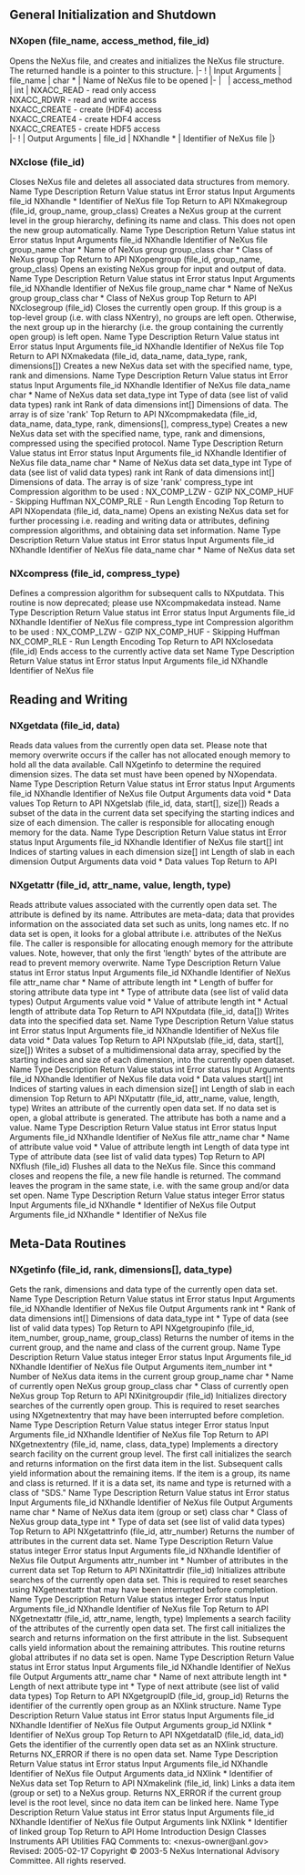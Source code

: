 ==General Initialization and Shutdown==
===NXopen (file_name, access_method, file_id)===
Opens the NeXus file, and creates and initializes the NeXus file structure. The returned handle is a pointer to this structure.
{{APItable}}
|-
! {{Headcellstyle}} | Input Arguments
| file_name
| char *
| Name of NeXus file to be opened
|-
| &nbsp;
| access_method
| int
| NXACC_READ - read only access<br>
NXACC_RDWR - read and write access<br>
NXACC_CREATE - create (HDF4) access<br>
NXACC_CREATE4 - create HDF4 access<br>
NXACC_CREATE5 - create HDF5 access<br>
|-
! {{Headcellstyle}} | Output Arguments
| file_id
| NXhandle *
| Identifier of NeXus file
|}

===NXclose (file_id)===
Closes NeXus file and deletes all associated data structures from memory.
Name	Type	Description
Return Value	 status	 int	 Error status
Input Arguments	 file_id	 NXhandle *	 Identifier of NeXus file
Top Return to API
NXmakegroup (file_id, group_name, group_class)
Creates a NeXus group at the current level in the group hierarchy, defining its name and class. This does not open the new group automatically.
Name	Type	Description
Return Value	 status	 int	 Error status
Input Arguments	 file_id	 NXhandle	 Identifier of NeXus file
group_name	 char *	 Name of NeXus group
group_class	 char *	 Class of NeXus group
Top Return to API
NXopengroup (file_id, group_name, group_class)
Opens an existing NeXus group for input and output of data.
Name	Type	Description
Return Value	 status	 int	 Error status
Input Arguments	 file_id	 NXhandle	 Identifier of NeXus file
group_name	 char *	 Name of NeXus group
group_class	 char *	 Class of NeXus group
Top Return to API
NXclosegroup (file_id)
Closes the currently open group. If this group is a top-level group (i.e. with class NXentry), no groups are left open. Otherwise, the next group up in the hierarchy (i.e. the group containing the currently open group) is left open.
Name	Type	Description
Return Value	 status	 int	 Error status
Input Arguments	 file_id	 NXhandle	 Identifier of NeXus file
Top Return to API
NXmakedata (file_id, data_name, data_type, rank, dimensions[])
Creates a new NeXus data set with the specified name, type, rank and dimensions.
Name	Type	Description
Return Value	 status	 int	 Error status
Input Arguments	 file_id	 NXhandle	 Identifier of NeXus file
data_name	 char *	 Name of NeXus data set
data_type	 int	 Type of data (see list of valid data types)
rank	 int	 Rank of data
dimensions	 int[]	 Dimensions of data. The array is of size 'rank'
Top Return to API
NXcompmakedata (file_id, data_name, data_type, rank, dimensions[], compress_type)
Creates a new NeXus data set with the specified name, type, rank and dimensions, compressed using the specified protocol.
Name	Type	Description
Return Value	 status	 int	 Error status
Input Arguments	 file_id	 NXhandle	 Identifier of NeXus file
data_name	 char *	 Name of NeXus data set
data_type	 int	 Type of data (see list of valid data types)
rank	 int	 Rank of data
dimensions	 int[]	 Dimensions of data. The array is of size 'rank'
compress_type	 int	 Compression algorithm to be used :
NX_COMP_LZW - GZIP
NX_COMP_HUF - Skipping Huffman
NX_COMP_RLE - Run Length Encoding
Top Return to API
NXopendata (file_id, data_name)
Opens an existing NeXus data set for further processing i.e. reading and writing data or attributes, defining compression algorithms, and obtaining data set information.
Name	Type	Description
Return Value	 status	 int	 Error status
Input Arguments	 file_id	 NXhandle	 Identifier of NeXus file
data_name	 char *	 Name of NeXus data set
===NXcompress (file_id, compress_type)===
Defines a compression algorithm for subsequent calls to NXputdata. This routine is now deprecated; please use NXcompmakedata instead.
Name	 Type	 Description
Return Value	 status	 int	 Error status
Input Arguments	 file_id	 NXhandle	 Identifier of NeXus file
compress_type	 int	 Compression algorithm to be used :
NX_COMP_LZW - GZIP
NX_COMP_HUF - Skipping Huffman
NX_COMP_RLE - Run Length Encoding
Top Return to API
NXclosedata (file_id)
Ends access to the currently active data set
Name	Type	Description
Return Value	 status	 int	 Error status
Input Arguments	 file_id	 NXhandle	 Identifier of NeXus file
==Reading and Writing==
===NXgetdata (file_id, data)===
Reads data values from the currently open data set. Please note that memory overwrite occurs if the caller has not allocated enough memory to hold all the data available. Call NXgetinfo to determine the required dimension sizes. The data set must have been opened by NXopendata.
Name	Type	Description
Return Value	 status	 int	 Error status
Input Arguments	 file_id	 NXhandle	 Identifier of NeXus file
Output Arguments	 data	 void *	 Data values
Top Return to API
NXgetslab (file_id, data, start[], size[])
Reads a subset of the data in the current data set specifying the starting indices and size of each dimension. The caller is responsible for allocating enough memory for the data.
Name	Type	Description
Return Value	 status	 int	 Error status
Input Arguments	 file_id	 NXhandle	 Identifier of NeXus file
start[]	 int	 Indices of starting values in each dimension
size[]	 int	 Length of slab in each dimension
Output Arguments	 data	 void *	 Data values
Top Return to API
===NXgetattr (file_id, attr_name, value, length, type)===
Reads attribute values associated with the currently open data set. The attribute is defined by its name. Attributes are meta-data; data that provides information on the associated data set such as units, long names etc. If no data set is open, it looks for a global attribute i.e. attributes of the NeXus file. The caller is responsible for allocating enough memory for the attribute values. Note, however, that only the first 'length' bytes of the attribute are read to prevent memory overwrite.
Name	Type	Description
Return Value	 status	 int	 Error status
Input Arguments	 file_id	 NXhandle	 Identifier of NeXus file
attr_name	 char *	 Name of attribute
length	 int *	 Length of buffer for storing attribute data
type	 int *	 Type of attribute data (see list of valid data types)
Output Arguments	 value	 void *	 Value of attribute
length	 int *	 Actual length of attribute data
Top Return to API
NXputdata (file_id, data[])
Writes data into the specified data set.
Name	Type	Description
Return Value	 status	 int	 Error status
Input Arguments	 file_id	 NXhandle	 Identifier of NeXus file
data	 void *	 Data values
Top Return to API
NXputslab (file_id, data, start[], size[])
Writes a subset of a multidimensional data array, specified by the starting indices and size of each dimension, into the currently open dataset.
Name	Type	Description
Return Value	 status	 int	 Error status
Input Arguments	 file_id	 NXhandle	 Identifier of NeXus file
data	 void *	 Data values
start[]	 int	 Indices of starting values in each dimension
size[]	 int	 Length of slab in each dimension
Top Return to API
NXputattr (file_id, attr_name, value, length, type)
Writes an attribute of the currently open data set. If no data set is open, a global attribute is generated. The attribute has both a name and a value.
Name	Type	Description
Return Value	 status	 int	 Error status
Input Arguments	 file_id	 NXhandle	 Identifier of NeXus file
attr_name	 char *	 Name of attribute
value	 void *	 Value of attribute
length	 int	 Length of data
type	 int	 Type of attribute data (see list of valid data types)
Top Return to API
NXflush (file_id)
Flushes all data to the NeXus file. Since this command closes and reopens the file, a new file handle is returned. The command leaves the program in the same state, i.e. with the same group and/or data set open.
Name	Type	Description
Return Value	 status	 integer	 Error status
Input Arguments	 file_id	 NXhandle *	 Identifier of NeXus file
Output Arguments	 file_id	 NXhandle *	 Identifier of NeXus file
==Meta-Data Routines==
===NXgetinfo (file_id, rank, dimensions[], data_type)===
Gets the rank, dimensions and data type of the currently open data set.
Name	Type	Description
Return Value	 status	 int	 Error status
Input Arguments	 file_id	 NXhandle	 Identifier of NeXus file
Output Arguments	 rank	 int *	 Rank of data
dimensions	 int[]	 Dimensions of data
data_type	 int *	 Type of data (see list of valid data types)
Top Return to API
NXgetgroupinfo (file_id, item_number, group_name, group_class)
Returns the number of items in the current group, and the name and class of the current group.
Name	 Type	 Description
Return Value	 status	 integer	 Error status
Input Arguments	 file_id	 NXhandle	 Identifier of NeXus file
Output Arguments	 item_number	 int *	 Number of NeXus data items in the current group
group_name	 char *	 Name of currently open NeXus group
group_class	 char *	 Class of currently open NeXus group
Top Return to API
NXinitgroupdir (file_id)
Initializes directory searches of the currently open group. This is required to reset searches using NXgetnextentry that may have been interrupted before completion.
Name	 Type	 Description
Return Value	 status	 integer	 Error status
Input Arguments	 file_id	 NXhandle	 Identifier of NeXus file
Top Return to API
NXgetnextentry (file_id, name, class, data_type)
Implements a directory search facility on the current group level. The first call initializes the search and returns information on the first data item in the list. Subsequent calls yield information about the remaining items. If the item is a group, its name and class is returned. If it is a data set, its name and type is returned with a class of "SDS."
Name	Type	Description
Return Value	 status	 int	 Error status
Input Arguments	 file_id	 NXhandle	 Identifier of NeXus file
Output Arguments	 name	 char *	 Name of NeXus data item (group or set)
class	 char *	 Class of NeXus group
data_type	 int *	 Type of data set (see list of valid data types)
Top Return to API
NXgetattrinfo (file_id, attr_number)
Returns the number of attributes in the current data set.
Name	 Type	 Description
Return Value	 status	 integer	 Error status
Input Arguments	 file_id	 NXhandle	 Identifier of NeXus file
Output Arguments	 attr_number	 int *	 Number of attributes in the current data set
Top Return to API
NXinitattrdir (file_id)
Initializes attribute searches of the currently open data set. This is required to reset searches using NXgetnextattr that may have been interrupted before completion.
Name	 Type	 Description
Return Value	 status	 integer	 Error status
Input Arguments	 file_id	 NXhandle	 Identifier of NeXus file
Top Return to API
NXgetnextattr (file_id, attr_name, length, type)
Implements a search facility of the attributes of the currently open data set. The first call initializes the search and returns information on the first attribute in the list. Subsequent calls yield information about the remaining attributes. This routine returns global attributes if no data set is open.
Name	Type	Description
Return Value	 status	 int	 Error status
Input Arguments	 file_id	 NXhandle	 Identifier of NeXus file
Output Arguments	 attr_name	 char *	 Name of next attribute
length	 int *	 Length of next attribute
type	 int *	 Type of next attribute (see list of valid data types)
Top Return to API
NXgetgroupID (file_id, group_id)
Returns the identifier of the currently open group as an NXlink structure.
Name	Type	Description
Return Value	 status	 int	 Error status
Input Arguments	 file_id	 NXhandle	 Identifier of NeXus file
Output Arguments	 group_id	 NXlink *	 Identifier of NeXus group
Top Return to API
NXgetdataID (file_id, data_id)
Gets the identifier of the currently open data set as an NXlink structure. Returns NX_ERROR if there is no open data set.
Name	Type	Description
Return Value	 status	 int	 Error status
Input Arguments	 file_id	 NXhandle	 Identifier of NeXus file
Output Arguments	 data_id	 NXlink *	 Identifier of NeXus data set
Top Return to API
NXmakelink (file_id, link)
Links a data item (group or set) to a NeXus group. Returns NX_ERROR if the current group level is the root level, since no data item can be linked here.
Name	Type	Description
Return Value	 status	 int	 Error status
Input Arguments	 file_id	 NXhandle	 Identifier of NeXus file
Output Arguments	 link	 NXlink *	 Identifier of linked group
Top Return to API
Home Introduction Design Classes Instruments API Utilities FAQ
Comments to: <nexus-owner@anl.gov>
Revised: 2005-02-17 
Copyright © 2003-5 NeXus International Advisory Committee. All rights reserved.